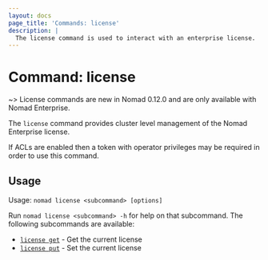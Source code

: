 ```yaml
---
layout: docs
page_title: 'Commands: license'
description: |
  The license command is used to interact with an enterprise license.
---
```


# Command: license

~> License commands are new in Nomad 0.12.0 and are only available with Nomad Enterprise.

The `license` command provides cluster level management of the Nomad Enterprise license.

If ACLs are enabled then a token with operator privileges may be required in order to use
this command.

## Usage

Usage: `nomad license <subcommand> [options]`

Run `nomad license <subcommand> -h` for help on that subcommand. The following
subcommands are available:

- [`license get`][get] - Get the current license
- [`license put`][put] - Set the current license

[get]: /docs/commands/license/get 'Get the current license'
[put]: /docs/commands/license/put 'Set the current license'
